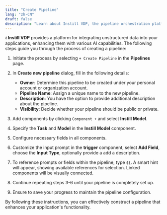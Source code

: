 ```yaml
---
title: "Create Pipeline"
lang: "zh-CN"
draft: false
description: "Learn about Instill VDP, the pipeline orchestration platform for unstructured data ETL, in the project Instill Core: https://github.com/instill-ai/instill-core"
---
```


**💧 Instill VDP** provides a platform for integrating unstructured data into
your applications, enhancing them with various AI capabilities. The following
steps guide you through the process of creating a pipeline:

1. Initiate the process by selecting `+ Create Pipeline` in the **Pipelines** page.
2. In **Create new pipeline** dialog, fill in the following details:

   - **Owner**: Determine this pipeline to be created under your personal
     account or organization account.
   - **Pipeline Name**: Assign a unique name to the new pipeline.
   - **Description**: You have the option to provide additional description
     about the pipeline.
   - **Visibility**: Decide whether your pipeline should be public or private.

3. Add components by clicking `Component +` and select **Instill Model**.
4. Specify the **Task** and **Model** in the **Instill Model** component.
5. Configure necessary fields in all components.
6. Customize the input prompt in the **trigger** component, select **Add
   Field**, choose the **Input Type**, optionally provide a add a description.
7. To reference prompts or fields within the pipeline, type `${`. A smart hint
   will appear, showing available references for selection. Linked components
   will be visually connected.
8. Continue repeating steps 3-6 until your pipeline is completely set up.
9. Ensure to save your progress to maintain the pipeline configuration.

By following these instructions, you can effectively construct a pipeline that
enhances your application's functionality.

<ZoomableImg
  src="/docs-assets/vdp/create-a-pipeline.gif"
  alt="Create a pipeline"
/>

